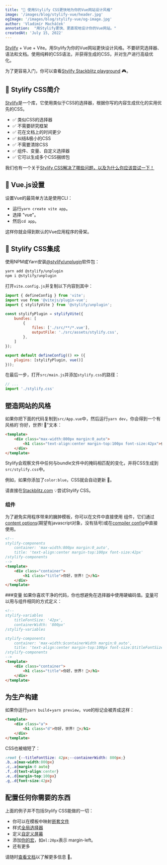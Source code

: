 ```yaml
---
title: "🚀 使用Stylify CSS更快地为你的Vue网站设计风格"
image: '/images/blog/stylify-vue/header.jpg'
ogImage: '/images/blog/stylify-vue/og-image.jpg'
author: 'Vladimír Macháček'
annotation:  "用Stylify更快、更直观地设计你的Vue网站。"
createdAt: 'July 15, 2022'
---
```

[Stylify](/) + Vue + Vite。用Stylify为你的Vue网站更快设计风格。不要研究选择器、语法和文档。使用纯粹的CSS语法，并获得生成的CSS，并对生产进行高级优化。

为了更容易入门，你可以查看[Stylify Stackblitz playground](https://stackblitz.com/edit/stylify-vue-vite?file=src%2FApp.vue) 🎮。

## 💎 Stylify CSS简介
[Stylify](/)是一个库，它使用类似于CSS的选择器，根据你写的内容生成优化的实用优先的CSS。

- ✅ 类似CSS的选择器
- ✅ 不需要研究框架
- ✅ 花在文档上的时间更少
- ✅ 纠结&极小的CSS
- ✅ 不需要清除CSS
- ✅ 组件、变量、自定义选择器
- ✅ 它可以生成多个CSS捆绑包

我们也有一个关于[Stylify CSS解决了哪些问题，以及为什么你应该尝试一下！](/zh/docs/get-started/why-stylify-css)

## 🚀 Vue.js设置
设置Vue的最简单方法是使用CLI：
- 运行`yarn create vite app`。
- 选择 "vue"。
- 然后`cd app`。

这样你就会得到默认的Vue应用程序的骨架。

## 🔌 Stylify CSS集成
使用NPM或Yarn安装[@stylify/unplugin](/zh/docs/unplugin)软件包：

```bash
yarn add @stylify/unplugin
npm i @stylify/unplugin
```

打开`vite.config.js`并复制以下内容到其中：

```javascript
import { defineConfig } from 'vite';
import vue from '@vitejs/plugin-vue';
import { stylifyVite } from '@stylify/unplugin';

const stylifyPlugin = stylifyVite({
	bundles: [
		{
			files: ['./src/**/*.vue'],
			outputFile: './src/assets/stylify.css',
		},
	]
});

export default defineConfig(() => ({
	plugins: [stylifyPlugin, vue()]
}));

```

在最后一步，打开`src/main.js`并添加`stylify.css`的路径：

```javascript
// ...
import './stylify.css'
```

## 塑造网站的风格
如果你把下面的代码复制到`src/App.vue`中，然后运行`yarn dev`，你会得到一个有风格的`你好，世界! 🎉"文本：

```html
<template>
	<div class="max-width:800px margin:0_auto">
		<h1 class="text-align:center margin-top:100px font-size:42px">你好，世界！🤩</h1>
	</div>
</template>
```

Stylify会观察文件中任何与bundle文件中的掩码相匹配的变化，并将CSS生成到`src/stylify.css`中。

例如，如果你添加了`color:blue`，CSS就会自动更新 🎉。

请直接在[Stackblitz.com](https://stackblitz.com/edit/stylify-vue-vite?file=src%2FApp.vue) 💡尝试Stylify CSS。

### 组件
为了避免实用程序带来的臃肿模板，你可以在文件中直接使用
组件，它们通过[content options](/zh/docs/get-started#定义一个组件)(期望有javascript对象，没有括号)或在[compiler config](/zh/docs/get-started#定义一个组件)中直接使用。

```html
<!--
stylify-components
	container: 'max-width:800px margin:0_auto',
	title: 'text-align:center margin-top:100px font-size:42px'
/stylify-components
-->
<template>
	<div class="container">
		<h1 class="title">你好，世界! 🤩</h1>
	</div>
</template>
```

###变量
如果你喜欢干净的代码，你也想避免在选择器中使用硬编码值。[变量](/zh/docs/get-started#adding-a-variable)可以用与组件相同的方式定义：

```html
<!--
stylify-variables
	titleFontSize: '42px',
	containerWidth: '800px'
/stylify-variables

stylify-components
	container: 'max-width:$containerWidth margin:0_auto',
	title: 'text-align:center margin-top:100px font-size:$titleFontSize'
/stylify-components
-->
<template>
	<div class="container">
		<h1 class="title">你好，世界! 🤩</h1>
	</div>
</template>
```

## 为生产构建
如果你运行`yarn build`+`yarn preview`，vue的标记会被弄成这样：

```html
<template>
	<div class="a">
		<h1 class="d">你好，世界! 🤩</h1>
	</div>
</template>
```

CSS也被缩短了：
```css
:root {--titleFontSize: 42px;--containerWidth: 800px;}
.b,.a{max-width:800px}
.c,.a{margin:0 auto}
.f,.d{text-align:center}
.e,.d{margin-top:100px}
.g,.d{font-size:42px}
```

## 配置任何你需要的东西
上面的例子并不包括Stylify CSS能做的一切：
- 你可以在模板中映射[嵌套文件](/zh/docs/bundler#files-content-option)
- 样式[全局选择器](/zh/docs/stylify/compiler#customselectors)
- 定义[自定义屏幕](/zh/docs/stylify/compiler#screens)
- 添加[你的宏](/zh/docs/stylify/compiler#macros)，如`ml:20px`表示 margin-left。
- 还有更多

请随时[查看文档](/zh/docs/get-started)以了解更多信息 💎。
